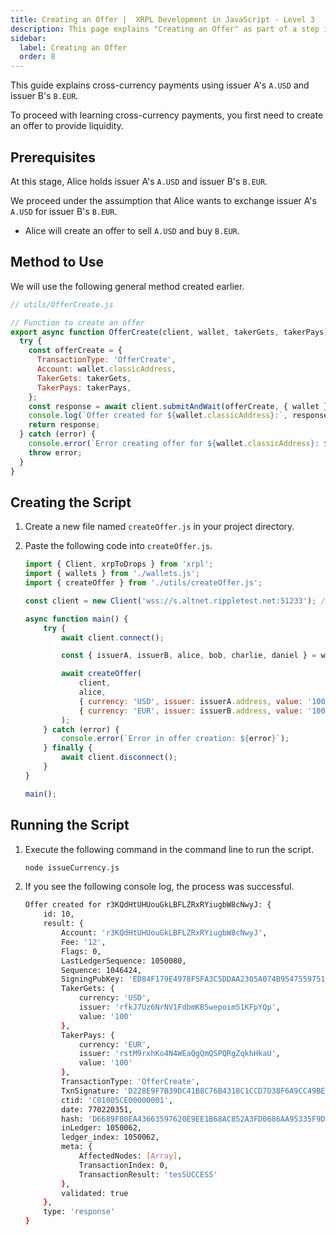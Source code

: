 ```yaml
---
title: Creating an Offer |  XRPL Development in JavaScript - Level 3
description: This page explains "Creating an Offer" as part of a step in cross-currency payments in the XRPL Development in JavaScript Step-by-Step series.
sidebar:
  label: Creating an Offer
  order: 8
---
```



This guide explains cross-currency payments using issuer A's `A.USD` and issuer B's `B.EUR`.

To proceed with learning cross-currency payments, you first need to create an offer to provide liquidity.

## Prerequisites
At this stage, Alice holds issuer A's `A.USD` and issuer B's `B.EUR`.

We proceed under the assumption that Alice wants to exchange issuer A's `A.USD` for issuer B's `B.EUR`.

- Alice will create an offer to sell `A.USD` and buy `B.EUR`.

## Method to Use

We will use the following general method created earlier.

```javascript
// utils/OfferCreate.js

// Function to create an offer
export async function OfferCreate(client, wallet, takerGets, takerPays) {
  try {
    const offerCreate = {
      TransactionType: 'OfferCreate',
      Account: wallet.classicAddress,
      TakerGets: takerGets,
      TakerPays: takerPays,
    };
    const response = await client.submitAndWait(offerCreate, { wallet });
    console.log(`Offer created for ${wallet.classicAddress}:`, response);
    return response;
  } catch (error) {
    console.error(`Error creating offer for ${wallet.classicAddress}: ${error}`);
    throw error;
  }
}
```

## Creating the Script

<Steps>

1. Create a new file named `createOffer.js` in your project directory.
2. Paste the following code into `createOffer.js`.

    ```javascript
    import { Client, xrpToDrops } from 'xrpl';
    import { wallets } from './wallets.js';
    import { createOffer } from './utils/createOffer.js';

    const client = new Client('wss://s.altnet.rippletest.net:51233'); // Using testnet

    async function main() {
        try {
            await client.connect();

            const { issuerA, issuerB, alice, bob, charlie, daniel } = wallets;

            await createOffer(
                client,
                alice,
                { currency: 'USD', issuer: issuerA.address, value: '100' },
                { currency: 'EUR', issuer: issuerB.address, value: '100' }
            );
        } catch (error) {
            console.error(`Error in offer creation: ${error}`);
        } finally {
            await client.disconnect();
        }
    }

    main();
    ```
</Steps>


## Running the Script

<Steps>

1. Execute the following command in the command line to run the script.

    ```bash
    node issueCurrency.js
    ```

2. If you see the following console log, the process was successful.
    ```bash
    Offer created for r3KQdHtUHUouGkLBFLZRxRYiugbW8cNwyJ: {
        id: 10,
        result: {
            Account: 'r3KQdHtUHUouGkLBFLZRxRYiugbW8cNwyJ',
            Fee: '12',
            Flags: 0,
            LastLedgerSequence: 1050080,
            Sequence: 1046424,
            SigningPubKey: 'ED84F179E4978F5FA3C5DDAA2305A074B954755975135D4CA3E56E2B09124A98AB',
            TakerGets: {
                currency: 'USD',
                issuer: 'rfkJ7Uz6NrNV1FdbmKB5wepoim51KFpYQp',
                value: '100'
            },
            TakerPays: {
                currency: 'EUR',
                issuer: 'rstM9rxhKo4N4WEaQgQmQSPQRgZqkhHkaU',
                value: '100'
            },
            TransactionType: 'OfferCreate',
            TxnSignature: 'D228E9F7B39DC41B8C76B4318C1CCD7D38F6A9CC49BEAD728E75D5E4DE040A1DFEAF01185061091FC608292024F72CB36BD99E17EF06273DAC0060DEF3C18100',
            ctid: 'C01005CE00000001',
            date: 770220351,
            hash: 'D6689FB0EA43663597620E9EE1B68AC852A3FD0686AA95335F9D125D32AE54DC',
            inLedger: 1050062,
            ledger_index: 1050062,
            meta: {
                AffectedNodes: [Array],
                TransactionIndex: 0,
                TransactionResult: 'tesSUCCESS'
            },
            validated: true
        },
        type: 'response'
    }
    ```
</Steps>